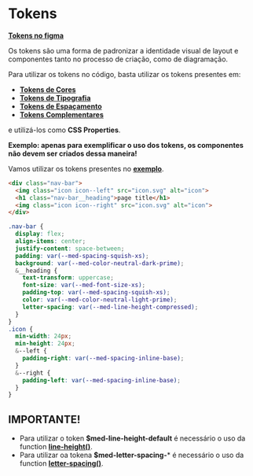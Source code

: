 
<Meta title="Tokens/Introdução" />

# Tokens

**[Tokens no figma](https://www.figma.com/file/4QvnRfhttlJ2hIKQbuEPZl/Tokens?node-id=308%3A120)**

Os tokens são uma forma de padronizar a identidade visual de layout e componentes tanto no processo de criação, como de
diagramação.

Para utilizar os tokens no código, basta utilizar os tokens presentes em:

- **[Tokens de Cores](http://desenv.ordomederi.com/med-components/?path=/story/tokens-cores--cores)**
- **[Tokens de Tipografia](http://desenv.ordomederi.com/med-components/?path=/story/tokens-tipografia--tipografia)**
- **[Tokens de Espaçamento](http://desenv.ordomederi.com/med-components/?path=/story/tokens-espacamento--espacamento)**
- **[Tokens Complementares](http://desenv.ordomederi.com/med-components/?path=/story/tokens-complementares--complementares)**

e utilizá-los como **CSS Properties**.

**Exemplo: apenas para exemplificar o uso dos tokens, os componentes não devem ser criados dessa maneira!**

Vamos utilizar os tokens presentes no **[exemplo](http://desenv.ordomederi.com/med-components/?path=/story/tokens-exemplo--exemplo)**.

```html
<div class="nav-bar">
  <img class="icon icon--left" src="icon.svg" alt="icon">
  <h1 class="nav-bar__heading">page title</h1>
  <img class="icon icon--right" src="icon.svg" alt="icon">
</div>
```

```scss
.nav-bar {
  display: flex;
  align-items: center;
  justify-content: space-between;
  padding: var(--med-spacing-squish-xs);
  background: var(--med-color-neutral-dark-prime);
  &__heading {
    text-transform: uppercase;
    font-size: var(--med-font-size-xs);
    padding-top: var(--med-spacing-squish-xs);
    color: var(--med-color-neutral-light-prime);
    letter-spacing: var(--med-line-height-compressed);
  }
}
.icon {
  min-width: 24px;
  min-height: 24px;
  &--left {
    padding-right: var(--med-spacing-inline-base);
  }
  &--right {
    padding-left: var(--med-spacing-inline-base);
  }
}

```

## IMPORTANTE!

- Para utilizar o token **$med-line-height-default** é necessário o uso da function **[line-height()](http://desenv.ordomederi.com/med-components/?path=/story/global-functions-tipografia--page#line-height)**.
- Para utilizar oa tokena **$med-letter-spacing-*** é necessário o uso da function **[letter-spacing()](http://desenv.ordomederi.com/med-components/?path=/story/global-functions-tipografia--page#letter-spacing)**.
